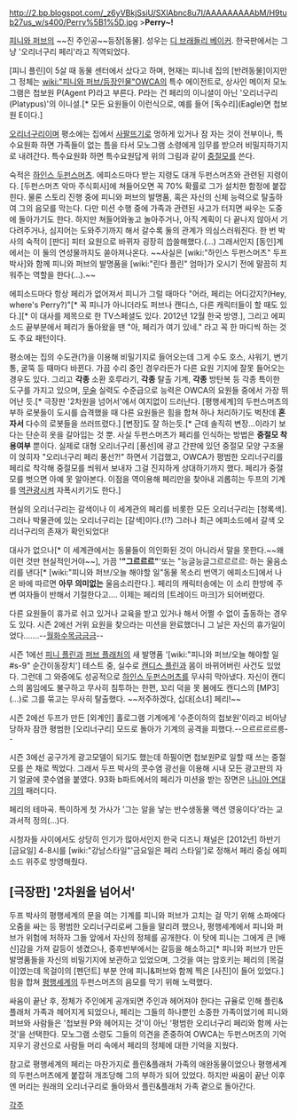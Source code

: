 http://2.bp.blogspot.com/_z6yVBkjSsiU/SXlAbnc8u7I/AAAAAAAAAbM/H9tub27us_w/s400/Perry%5B1%5D.jpg
>'''Perry~!'''

[[피니와 퍼브]]의 ~~진 주인공~~등장[동물]. 성우는 [[디 브래들리 베이커]]. 한국판에서는 그냥 '오리너구리 페리'라고 직역되었다.

[피니 플린]이 5살 때 동물 센터에서 샀다고 하며, 현재는 피니네 집의 [반려동물]이지만 그 정체는 [[wiki:"피니와 퍼브/등장인물"OWCA]]의 특수 에이전트로, 상사인 메이저 모노그램은 첩보원 P(Agent P)라고 부른다. P라는 건 페리의 이니셜이 아닌 '오리너구리(Platypus)'의 이니셜.[* 모든 요원들이 이런식으로, 예를 들어 [독수리](Eagle)면 첩보원 E이다.]

[[오리너구리]]이며 평소에는 집에서 [[사팔뜨기]]로 멍하게 있거나 잠 자는 것이 전부이나, 특수요원화 하면 가족들이 없는 틈을 타서 모노그램 소령에게 임무를 받으러 비밀지하기지로 내려간다. 특수요원화 하면 특수요원답게 위의 그림과 같이 [[중절모]]를 쓴다.

숙적은 [[하인스 두펀스머츠]]. 에피소드마다 받는 지령도 대개 두펀스머츠와 관련된 지령이다. [두펀스머츠 악마 주식회사]에 쳐들어오면 꼭 70% 확률로 그가 설치한 함정에 붙잡힌다. 물론 스토리 진행 중에 피니와 퍼브의 발명품, 혹은 자신의 신체 능력으로 탈출하여 그의 음모를 막는다. 다만 미션 수행 중에 가족과 관련된 사고가 터지면 싸우는 도중에 돌아가기도 한다. 하지만 쳐들어와놓고 놀아주거나, 아직 계획이 다 끝나지 않아서 기다려주거나, 심지어는 도와주기까지 해서 갈수록 둘의 관계가 의심스러워진다. 한 번 박사의 숙적이 [판다] 피터 요원으로 바뀌자 굉장히 씁쓸해했다.(…) 그래서인지 [동인]계에서는 이 둘의 연성물까지도 쏟아져나온다.
~~사실은 [wiki:"하인스 두펀스머츠" 두프 박사]와 함께 피니와 퍼브의 발명품을 [wiki:"린다 플린" 엄마]가 오시기 전에 말끔히 치워주는 역할을 한다(…).~~

에피소드마다 항상 페리가 없어져서 피니가 그럴 때마다 "어라, 페리는 어디갔지?(Hey, where's Perry?)"[* 꼭 피니가 아니더라도 퍼브나 캔디스, 다른 캐릭터들이 할 때도 있다.][* 이 대사를 제목으로 한 TV스페셜도 있다. 2012년 12월 한국 방영.], 그리고 에피소드 끝부분에서 페리가 돌아왔을 땐 "아, 페리가 여기 있네." 라고 꼭 한 마디씩 하는 것도 주요 패턴이다.

평소에는 집의 수도관(?)을 이용해 비밀기지로 들어오는데 그게 수도 호스, 샤워기, 변기통, 굴뚝 등 때마다 바뀐다. 가끔 수리 중인 경우라든가 다른 요원 기지에 잘못 들어오는 경우도 있다. 그리고 '''각종''' 소환 호루라기, '''각종''' 탈출 기계, '''각종''' 방탄복 등 각종 특이한 도구를 가지고 있으며, [[무술]] 실력도 수준급으로 능력은 OWCA의 요원들 중에서 가장 뛰어난 듯.[* 극장판 '2차원을 넘어서'에서 여지없이 드러난다. [평행세계]의 두펀스머츠의 부하 로봇들이 도시를 습격했을 때 다른 요원들은 힘을 합쳐 하나 처리하기도 벅찬데 '''혼자서''' 다수의 로봇들을 쓰러뜨렸다.] [변장]도 잘 하는듯.[* 근데 솔직히 변장…이라기 보다는 단순히 옷을 갈아입는 것 뿐. 사실 두펀스머츠가 페리를 인식하는 방법은 '''중절모 착용여부''' 뿐이다. 실제로 대형 오리너구리 [풍선]에 광고 간판에 있던 중절모 모양 구조물이 얹히자 "오리너구리 페리 풍선?!" 하면서 기겁했고, OWCA가 평범한 오리너구리를 페리로 착각해 중절모를 씌워서 보내자 그걸 진지하게 상대하기까지 했다. 페리가 중절모를 벗으면 아예 못 알아본다. 이점을 역이용해 페리만을 찾아내 괴롭히는 두프의 기계를 [[역관광]]시켜 자폭시키기도 한다.] 

현실의 오리너구리는 갈색이나 이 세계관의 페리를 비롯한 모든 오리너구리는 [청록색]. 그러나 박물관에 있는 오리너구리는 [갈색]이다.(!?) 그러나 최근 에피소드에서 갈색 오리너구리의 존재가 확인되었다!

대사가 없으나[* 이 세계관에서는 동물들이 의인화된 것이 아니라서 말을 못한다.~~왜 이런 것만 현실적인거야~~], 가끔 ''''"그르르르"''''또는 "능글능글그르르르르: 하는 울음소리를 낸다[* [wiki:"피니와 퍼브/오늘 해야할 일"동물 목소리 번역기 에피소드]에서 나온 바에 따르면 '''아무 의미없는''' 울음소리란다.]. 페리의 캐릭터송에는 이 소리 한방에 주변 여자들이 반해서 기절한다고…. 이제는 페리의 [트레이드 마크]가 되어버렸다.

다른 요원들이 휴가로 쉬고 있거나 교육을 받고 있거나 해서 어쩔 수 없이 출동하는 경우도 있다. 시즌 2에선 거위 요원을 찾으라는 미션을 완료했더니 그 날은 자신의 휴가일이었다…….--[[월화수목금금금]]-- 

시즌 1에선 [[피니 플린]]과 [[퍼브 플래처]]의 새 발명품 '[wiki:"피니와 퍼브/오늘 해야할 일#s-9" 순간이동장치'] 테스트 중, 실수로 [[캔디스 플린]]과 몸이 바뀌어버린 사건도 있었다. 그런데 그 와중에도 성공적으로 [[하인스 두펀스머츠]]를 무사히 막아냈다. 자신이 캔디스의 몸임에도 불구하고 무사히 침투하는 한편, 꼬리 덕을 못 봄에도 캔디스의 [MP3](…)로 그를 묶고는 무사히 탈출했다. ~~저주하겠다, 십대[소녀] 페리!~~

시즌 2에선 두프가 만든 [외계인] 홀로그램 기계에게 '수준이하의 첩보원'이라고 비아냥당하자 잠깐 평범한 [오리너구리] 모드로 돌아가 기계의 공격을 피했다.--으르르르르릉--

시즌 3에선 공구가게 광고모델이 되기도 했는데 하필이면 첩보원P로 일할 때 쓰는 중절모를 쓴 채로 찍었다. 그래서 두프 박사의 콧수염 광선을 이용해 시내 모든 광고판의 자기 얼굴에 콧수염을 붙였다. 93화 b파트에서의 페리가 미션을 받는 장면은 [[나니아 연대기]]의 패러디다.

{{{#!HTML
<iframe width="420" height="315" src="//www.youtube.com/embed/GRCT30pDtVE?rel=0" frameborder="0" allowfullscreen></iframe>
}}}
페리의 테마곡. 특이하게 첫 가사가 '그는 알을 낳는 반수생동물 액션 영웅이다'라는 교과서적 정의(...)다.

시청자들 사이에서도 상당히 인기가 많아서인지 한국 디즈니 채널은 [2012년] 하반기 [금요일] 4-8시를 [wiki:"강남스타일"'금요일은 페리 스타일']로 정해서 페리 중심 에피소드 위주로 방영해줬다.

== [극장판] '2차원을 넘어서' ==
두프 박사의 평행세계의 문을 여는 기계를 피니와 퍼브가 고치는 걸 막기 위해 소파에다 오줌을 싸는 등 평범한 오리너구리로써 그들을 말리려 했으나, 평행세계에서 피니와 퍼브가 위험에 처하자 그들 앞에서 자신의 정체를 공개한다. 이 탓에 피니는 그에게 큰 [배신]감을 가져 갈등이 생겼으나, 중후반부에서는 갈등을 해소하고[* 피니와 퍼브가 만든 발명품들을 자신의 비밀기지에 보관하고 있었으며, 그것을 여는 암호키는 페리의 [목걸이]였는데 목걸이의 [펜던트] 부분 안에 피니&퍼브와 함께 찍은 [사진]이 들어 있었다.] 힘을 합쳐 [[평행세계]]의 두펀스머츠의 음모를 막기 위해 노력했다.

싸움이 끝난 후, 정체가 주인에게 공개되면 주인과 헤어져야 한다는 규율로 인해 플린&플래처 가족과 헤어지게 되었으나, 페리는 그들의 하나뿐인 소중한 가족이었기에 피니와 퍼브와 사람들은 '첩보원 P와 헤어지는 것'이 아닌 '평범한 오리너구리 페리와 함께 사는 것'을 선택한다. 모노그램 소령도 그들의 의견을 존중하여 OWCA는 두펀스머츠의 기억 지우기 광선으로 사람들 머리 속에서 페리의 정체에 대한 기억을 지웠다.

참고로 평행세계의 페리는 마찬가지로 플린&플래처 가족의 애완동물이었으나 평행세계의 두펀스머츠에게 붙잡혀 개조당해 그의 부하가 되어 있었다. 하지만 싸움이 끝난 이후엔 머리는 원래의 오리너구리로 돌아와서 플린&플래처 가족 곁으로 돌아간다.


[[각주]]
